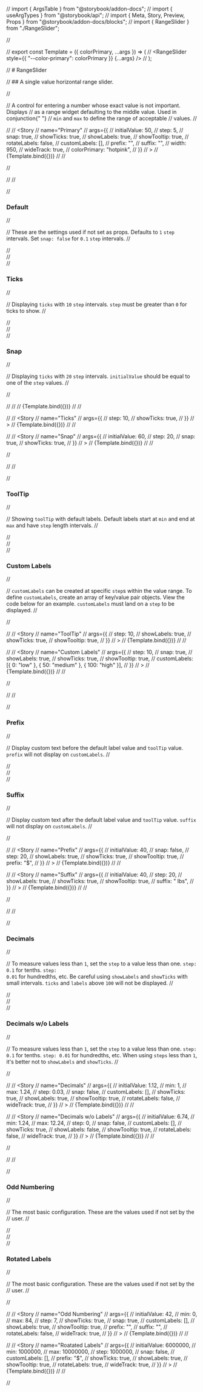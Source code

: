 // import { ArgsTable } from "@storybook/addon-docs";
// import { useArgTypes } from "@storybook/api";
// import { Meta, Story, Preview, Props } from "@storybook/addon-docs/blocks";
// import { RangeSlider } from "./RangeSlider";

// <Meta title="RangeSlider" component={RangeSlider} />

// export const Template = ({ colorPrimary, ...args }) => (
//   <RangeSlider style={{ "--color-primary": colorPrimary }} {...args} />
// );

// # RangeSlider

// ## A single value horizontal range slider.

// <p className="mdp">
//   A control for entering a number whose exact value is not important. Displays
//   as a range widget defaulting to the middle value. Used in conjunction{" "}
//   <code>min</code> and <code>max</code> to define the range of acceptable
//   values.
// </p>

// <Preview>
//   <Story
//     name="Primary"
//     args={{
//       initialValue: 50,
//       step: 5,
//       snap: true,
//       showTicks: true,
//       showLabels: true,
//       showTooltip: true,
//       rotateLabels: false,
//       customLabels: [],
//       prefix: "",
//       suffix: "",
//       width: 950,
//       wideTrack: true,
//       colorPrimary: "hotpink",
//     }}
//   >
//     {Template.bind({})}
//   </Story>
// </Preview>

// <Props story="Primary" />

// <Con className="grid3">
//   <div>
//     <h3>Default</h3>
//     <p>
//       These are the settings used if not set as props. Defaults to <code>1</code> <code>step</code> intervals. Set <code>snap: false</code> for <code>0.1</code> <code>step</code> intervals.
//     </p>
//   </div>
//   <div>
//     <h3>Ticks</h3>
//     <p>
//       Displaying <code>ticks</code> with <code>10</code> <code>step</code> intervals. <code>step</code> must be greater than <code>0</code> for ticks to show.
//     </p>
//   </div>
//   <div>
//     <h3>Snap</h3>
//     <p>
//       Displaying <code>ticks</code> with <code>20</code> <code>step</code> intervals. <code>initialValue</code> should be equal to one of the <code>step</code> values.
//     </p>
//   </div>

// <Preview>
//   <Story name="Default" args={{}}>
//     {Template.bind({})}
//   </Story>
// </Preview>

// <Preview>
//   <Story
//     name="Ticks"
//     args={{
//       step: 10,
//       showTicks: true,
//     }}
//   >
//     {Template.bind({})}
//   </Story>
// </Preview>

// <Preview>
//   <Story
//     name="Snap"
//     args={{
//       initialValue: 60,
//       step: 20,
//       snap: true,
//       showTicks: true,
//     }}
//   >
//     {Template.bind({})}
//   </Story>
// </Preview>

// </Con>

// <Con className="grid2">
//   <div>
//     <h3>ToolTip</h3>
//     <p>
//       Showing <code>toolTip</code> with default labels. Default labels start at <code>min</code> and end at <code>max</code> and have <code>step</code> length intervals.
//     </p>
//   </div>
//   <div>
//     <h3>Custom Labels</h3>
//     <p>
//       <code>customLabels</code> can be created at specific <code>step</code>s within the value range. To define <code>customLabels</code>, create an array of key/value pair objects. View the code below for an example. <span className="strong"><code>customLabels</code> must land on a <code>step</code></span> to be displayed.
//     </p>
//   </div>

// <Preview>
//   <Story
//     name="ToolTip"
//     args={{
//       step: 10,
//       showLabels: true,
//       showTicks: true,
//       showTooltip: true,
//     }}
//   >
//     {Template.bind({})}
//   </Story>
// </Preview>

// <Preview>
//   <Story
//     name="Custom Labels"
//     args={{
//       step: 10,
//       snap: true,
//       showLabels: true,
//       showTicks: true,
//       showTooltip: true,
//       customLabels: [{ 0: "low" }, { 50: "medium" }, { 100: "high" }],
//     }}
//   >
//     {Template.bind({})}
//   </Story>
// </Preview>

// </Con>

// <Con className="grid2">
//   <div>
//     <h3>Prefix</h3>
//     <p>
//       Display custom text before the default label value and <code>toolTip</code> value. <code>prefix</code> <span className="strong">will not</span> display on <code>customLabels</code>.
//     </p>
//   </div>
//   <div>
//     <h3>Suffix</h3>
//     <p>
//       Display custom text after the default label value and <code>toolTip</code> value. <code>suffix</code> <span className="strong"> will not</span> display on <code>customLabels</code>.
//     </p>
//   </div>

// <Preview>
//   <Story
//     name="Prefix"
//     args={{
//       initialValue: 40,
//       snap: false,
//       step: 20,
//       showLabels: true,
//       showTicks: true,
//       showTooltip: true,
//       prefix: "$",
//     }}
//   >
//     {Template.bind({})}
//   </Story>
// </Preview>

// <Preview>
//   <Story
//     name="Suffix"
//     args={{
//       initialValue: 40,
//       step: 20,
//       showLabels: true,
//       showTicks: true,
//       showTooltip: true,
//       suffix: " lbs",
//     }}
//   >
//     {Template.bind({})}
//   </Story>
// </Preview>

// </Con>

// <Con className="grid2">
//   <div>
//     <h3>Decimals</h3>
//     <p>
//       To measure values less than <code>1</code>, set the <code>step</code> to a value less than one. <code>step: 0.1</code> for tenths. <code>step: 0.01</code> for hundredths, etc. Be careful using <code>showLabels</code> and <code>showTicks</code> with small intervals. <code>ticks</code> and <code>labels</code> above <code>100</code> will not be displayed.
//     </p>
//   </div>
//   <div>
//     <h3>Decimals w/o Labels</h3>
//     <p>
//       To measure values less than <code>1</code>, set the <code>step</code> to a value less than one. <code>step: 0.1</code> for tenths. <code>step: 0.01</code> for hundredths, etc. When using <code>steps</code> less than <code>1</code>, it's better not to <code>showLabels</code> and <code>showTicks</code>.
//     </p>
//   </div>

// <Preview>
//   <Story
//     name="Decimals"
//     args={{
//       initialValue: 1.12,
//       min: 1,
//       max: 1.24,
//       step: 0.03,
//       snap: false,
//       customLabels: [],
//       showTicks: true,
//       showLabels: true,
//       showTooltip: true,
//       rotateLabels: false,
//       wideTrack: true,
//     }}
//   >
//     {Template.bind({})}
//   </Story>
// </Preview>

// <Preview>
//   <Story
//     name="Decimals w/o Labels"
//     args={{
//       initialValue: 6.74,
//       min: 1.24,
//       max: 12.24,
//       step: 0,
//       snap: false,
//       customLabels: [],
//       showTicks: true,
//       showLabels: false,
//       showTooltip: true,
//       rotateLabels: false,
//       wideTrack: true,
//     }}
//   >
//     {Template.bind({})}
//   </Story>
// </Preview>

// </Con>

// <Con className="grid2">
//   <div>
//     <h3>Odd Numbering</h3>
//     <p>
//       The most basic configuration. These are the values used if not set by the
//       user.
//     </p>
//   </div>
//   <div>
//     <h3>Rotated Labels</h3>
//     <p>
//       The most basic configuration. These are the values used if not set by the
//       user.
//     </p>
//   </div>

// <Preview>
//   <Story
//     name="Odd Numbering"
//     args={{
//       initialValue: 42,
//       min: 0,
//       max: 84,
//       step: 7,
//       showTicks: true,
//       snap: true,
//       customLabels: [],
//       showLabels: true,
//       showTooltip: true,
//       prefix: "",
//       suffix: "",
//       rotateLabels: false,
//       wideTrack: true,
//     }}
//   >
//     {Template.bind({})}
//   </Story>
// </Preview>

// <Preview>
//   <Story
//     name="Roatated Labels"
//     args={{
//       initialValue: 6000000,
//       min: 1000000,
//       max: 10000000,
//       step: 1000000,
//       snap: false,
//       customLabels: [],
//       prefix: "$",
//       showTicks: true,
//       showLabels: true,
//       showTooltip: true,
//       rotateLabels: true,
//       wideTrack: true,
//     }}
//   >
//     {Template.bind({})}
//   </Story>
// </Preview>

// </Con>
